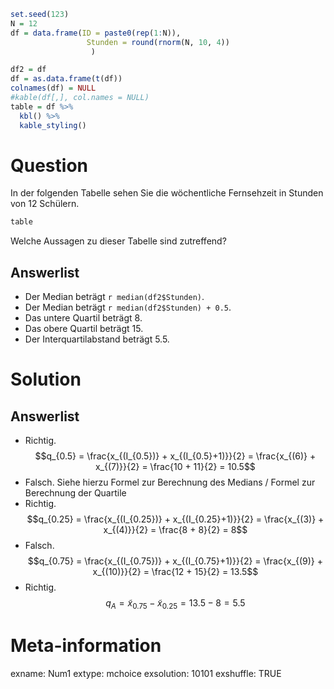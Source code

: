 ```r

set.seed(123)
N = 12
df = data.frame(ID = paste0(rep(1:N)),
                 Stunden = round(rnorm(N, 10, 4))
                  )

df2 = df
df = as.data.frame(t(df))
colnames(df) = NULL
#kable(df[,], col.names = NULL)
table = df %>%
  kbl() %>%
  kable_styling()

```


Question
======== 

In der folgenden Tabelle sehen Sie die wöchentliche Fernsehzeit in Stunden von 12 Schülern.

```r
table
```

Welche Aussagen zu dieser Tabelle sind zutreffend? 


Answerlist
----------

* Der Median beträgt `r median(df2$Stunden)`.
* Der Median beträgt `r median(df2$Stunden) + 0.5`.
* Das untere Quartil beträgt 8.
* Das obere Quartil beträgt 15.
* Der Interquartilabstand beträgt 5.5.

Solution
========

Answerlist
----------

* Richtig. 
$$q_{0.5} = \frac{x_{(I_{0.5})} + x_{(I_{0.5}+1)}}{2} = \frac{x_{(6)} + x_{(7)}}{2} = \frac{10 + 11}{2} = 10.5$$
* Falsch. Siehe hierzu Formel zur Berechnung des Medians / Formel zur Berechnung der Quartile 
* Richtig.
$$q_{0.25} = \frac{x_{(I_{0.25})} + x_{(I_{0.25}+1)}}{2} = \frac{x_{(3)} + x_{(4)}}{2} = \frac{8 + 8}{2} = 8$$
* Falsch.
$$q_{0.75} = \frac{x_{(I_{0.75})} + x_{(I_{0.75}+1)}}{2} = \frac{x_{(9)} + x_{(10)}}{2} = \frac{12 + 15}{2} = 13.5$$
* Richtig.
$$q_{A}= \widetilde{x}_{0.75} - \widetilde{x}_{0.25} = 13.5 - 8 =  5.5$$

Meta-information
================
exname: Num1
extype: mchoice 
exsolution: 10101
exshuffle: TRUE


